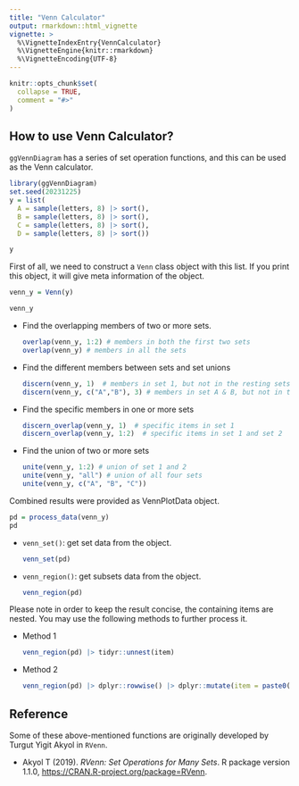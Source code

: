 ```yaml
---
title: "Venn Calculator"
output: rmarkdown::html_vignette
vignette: >
  %\VignetteIndexEntry{VennCalculator}
  %\VignetteEngine{knitr::rmarkdown}
  %\VignetteEncoding{UTF-8}
---
```


```r
knitr::opts_chunk$set(
  collapse = TRUE,
  comment = "#>"
)
```

## How to use Venn Calculator?

`ggVennDiagram` has a series of set operation functions, and this can be used as the Venn calculator.

```r
library(ggVennDiagram)
set.seed(20231225)
y = list(
  A = sample(letters, 8) |> sort(),
  B = sample(letters, 8) |> sort(),
  C = sample(letters, 8) |> sort(),
  D = sample(letters, 8) |> sort())

y
```

First of all, we need to construct a `Venn` class object with this list. If you print this object, it will give meta information of the object.

```r
venn_y = Venn(y)

venn_y
```

* Find the overlapping members of two or more sets.

  ```r
  overlap(venn_y, 1:2) # members in both the first two sets
  overlap(venn_y) # members in all the sets
  ```

* Find the different members between sets and set unions

  ```r
  discern(venn_y, 1)  # members in set 1, but not in the resting sets
  discern(venn_y, c("A","B"), 3) # members in set A & B, but not in the 3rd set
  ```

* Find the specific members in one or more sets

  ```r
  discern_overlap(venn_y, 1)  # specific items in set 1
  discern_overlap(venn_y, 1:2)  # specific items in set 1 and set 2
  ```

* Find the union of two or more sets

  ```r
  unite(venn_y, 1:2) # union of set 1 and 2
  unite(venn_y, "all") # union of all four sets
  unite(venn_y, c("A", "B", "C"))
  ```

Combined results were provided as VennPlotData object.

  ```r
  pd = process_data(venn_y)
  pd
  ```

* `venn_set()`: get set data from the object. 

  ```r
  venn_set(pd)
  ```

* `venn_region()`: get subsets data from the object.

  ```r
  venn_region(pd)
  ```

Please note in order to keep the result concise, the containing items are nested. You may use the following methods to further process it.

* Method 1

  ```r
  venn_region(pd) |> tidyr::unnest(item)
  ```

* Method 2

  ```r
  venn_region(pd) |> dplyr::rowwise() |> dplyr::mutate(item = paste0(item, collapse = ", "))
  ```


## Reference

Some of these above-mentioned functions are originally developed by Turgut Yigit Akyol in `RVenn`.

*  Akyol T (2019). _RVenn: Set Operations for Many Sets_. R package version 1.1.0,
  <https://CRAN.R-project.org/package=RVenn>.
